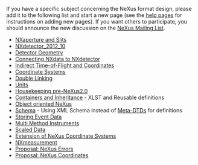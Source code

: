 If you have a specific subject concerning the NeXus format design, please add it to the following list and start a new page (see the [[Help:Contents|help pages]] for instructions on adding new pages).  If you want others to participate, you should announce the new discussion on the [http://lists.nexusformat.org/mailman/listinfo/nexus NeXus Mailing List].

*[[NXaperture and Slits]]
*[[NXdetector_2012_10]]
*[[Detector Geometry]]
*[[Connecting NXdata to NXdetector]]
*[[Indirect Time-of-Flight and Coordinates]]
*[[Coordinate Systems]]
*[[Double Linking]]
*[[Units]]
*[[Housekeeping pre-NeXus2.0]]
*[[Containers and Inheritance]] - XLST and Reusable definitions
*[[OO-NeXus|Object oriented NeXus]]
*[[Schema]] - Using XML Schema instead of [[Metaformat|Meta-DTDs]] for definitions
*[[Storing Event Data]]
*[[Multi Method Instruments]]
*[[Scaled Data]]
*[[Extension of NeXus Coordinate Systems]]
*[[NXmeasurement]]
*[[Proposal: NeXus Errors]]
*[[Proposal: NeXus Coordinates]]